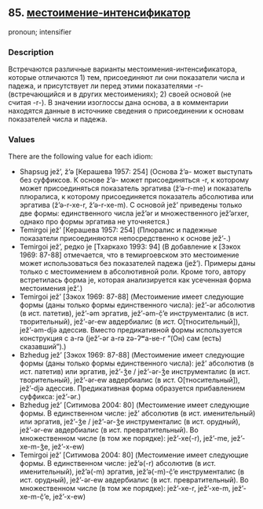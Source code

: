 ## 85. <a href =  'https://agricolamz.github.io/The_Circassian_Isoglosses_Database/85.html' target='_blank'>местоимение-интенсификатор</a>
pronoun; intensifier

### Description

Встречаются различные варианты местоимения-интенсификатора, которые отличаются 1) тем, присоединяют ли они показатели числа и падежа, и присутствует ли перед этими показателями -r- (встречающийся и в других местоимениях); 2) своей основой (не считая -r-). В значении изоглоссы дана основа, а в комментарии находятся данные в источнике сведения о присоединении к основам показателей числа и падежа.

### Values
There are the following value for each idiom:

* Shapsug  jež’, ž’ə [Керашева 1957: 254] (Основа ž’ə- может выступать без суффиксов. К основе ž’ə- может присоединяться -r, к которому может присоединяться показатель эргатива (ž’ə-r-me) и показатель плюралиса, к которому присоединяется показатель абсолютива или эргатива (ž’ə-r-xe-r, ž’ə-r-xe-m). С основой jež’ приведены только две формы: единственного числа jež’ər и множественного jež’ərxer, однако про формы эргатива не уточняется.)
* Temirgoi  jež’ [Керашева 1957: 254] (Плюралис и падежные показатели присоединяются непосредственно к основе jež'-.)
* Temirgoi  jež’, редко je [Тхаркахо 1993: 94] (В добавление к [Зэкох 1969: 87-88] отмечается, что в темиргоевском это местоимение может использоваться без показателей падежа (jež’). Примеры даны только с местоимением в абсолютивной роли. Кроме того, автору встретилась форма je, которая анализируется как усеченная форма местоимения jež’.)
* Temirgoi  jež’ [Зэкох 1969: 87-88] (Местоимение имеет следующие формы (даны только формы единственного числа): jež’-ər абсолютив (в ист. патетив), jež’-əm эргатив, jež’-əm-č̣’e инструменталис (в ист. творительный), jež’-ər-ew авдербиалис (в ист. О[тносительный]), jež’-əm-djə адессив. Вместо предикативной формы используется конструкция с a-rə (jež’-ər a-rə zə-ʔʷa-ʁe-r "(Он) сам (есть) сказавший").)
* Bzhedug  jež’ [Зэкох 1969: 87-88] (Местоимение имеет следующие формы (даны только формы единственного числа): jež’ абсолютив (в ист. патетив) или эргатив, jež’-ǯe / jež’-ər-ǯe инструменталис (в ист. творительный), jež’-ər-ew авдербиалис (в ист. О[тносительный]), jež’-djə адессив. Предикативная форма образуется прибавлением суффикса: jež’-ər.)
* Bzhedug  jež’ [Ситимова 2004: 80] (Местоимение имеет следующие формы. В единственном числе: jež’ абсолютив (в ист. именительный) или эргатив, jež’-ǯe / jež’-ər-ǯe инструменталис (в ист. орудный), jež’-ər-ew авдербиалис (в ист. превратительный). Во множественном числе (в том же порядке): jež’-xe(-r), jež’-me, jež’-xe-m-ǯe, jež’-x-ew)
* Temirgoi  jež’ [Ситимова 2004: 80] (Местоимение имеет следующие формы. В единственном числе: jež’ə(-r) абсолютив (в ист. именительный), jež’ə(-m) эргатив, jež’ə(-m)-č̣’e инструменталис (в ист. орудный), jež’-ər-ew авдербиалис (в ист. превратительный). Во множественном числе (в том же порядке): jež’-xe-r, jež’-xe-m, jež’-xe-m-č̣’e, jež’-x-ew)

